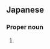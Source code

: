 ==Japanese==
{{ja-kanjitab|もろ|つみ|k2=づみ|r=y}}

===Proper noun===
{{ja-pos|proper|もろづみ}}

# {{surname|lang=ja|sort=もろづみ}}